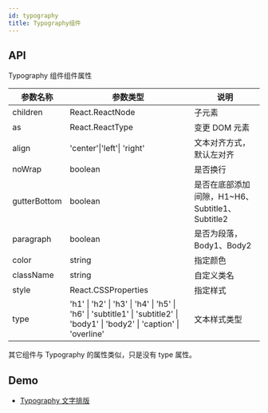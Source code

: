 ```yaml
---
id: typography
title: Typography组件
---
```


## API

Typography 组件组件属性

| 参数名称     | 参数类型                                                                                                                    | 说明                                            |
| ------------ | --------------------------------------------------------------------------------------------------------------------------- | ----------------------------------------------- |
| children     | React.ReactNode                                                                                                             | 子元素                                          |
| as           | React.ReactType                                                                                                             | 变更 DOM 元素                                   |
| align        | 'center'\|'left'\| 'right'                                                                                                  | 文本对齐方式，默认左对齐                        |
| noWrap       | boolean                                                                                                                     | 是否换行                                        |
| gutterBottom | boolean                                                                                                                     | 是否在底部添加间隙，H1~H6、Subtitle1、Subtitle2 |
| paragraph    | boolean                                                                                                                     | 是否为段落，Body1、Body2                        |
| color        | string                                                                                                                      | 指定颜色                                        |
| className    | string                                                                                                                      | 自定义类名                                      |
| style        | React.CSSProperties                                                                                                         | 指定样式                                        |
| type         | 'h1' \| 'h2' \| 'h3' \| 'h4' \| 'h5' \| 'h6' \| 'subtitle1' \| 'subtitle2' \| 'body1' \| 'body2' \| 'caption' \| 'overline' | 文本样式类型                                    |

其它组件与 Typography 的属性类似，只是没有 type 属性。

## Demo

- [Typography 文字排版](../components/typography)
